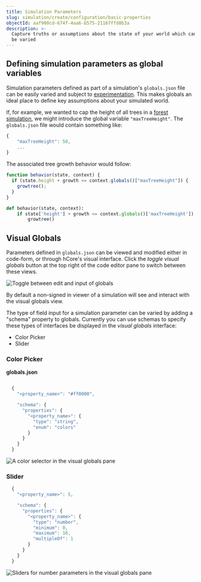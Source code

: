 ```yaml
---
title: Simulation Parameters
slug: simulation/create/configuration/basic-properties
objectId: aaf900cd-674f-4aa6-b575-21167ffd8b3a
description: >-
  Capture truths or assumptions about the state of your world which can easily
  be varied
---
```


## Defining simulation parameters as global variables

Simulation parameters defined as part of a simulation's `globals.json` file can be easily varied and subject to [experimentation](/docs/simulations/create/experiments/). This makes globals an ideal place to define key assumptions about your simulated world.

If, for example, we wanted to cap the height of all trees in a [forest simulation](https://simulation.hash.ai/@hash/forest), we might introduce the global variable `"maxTreeHeight"`. The `globals.json` file would contain something like:

```javascript
{
    "maxTreeHeight": 50,
    ...
}
```

The associated tree growth behavior would follow:

<Tabs>
<Tab title="JavaScript" >

```javascript
function behavior(state, context) {
  if (state.height + growth <= context.globals()["maxTreeHeight"]) {
    growtree();
  }
}
```

</Tab>

<Tab title="Python" >

```python
def behavior(state, context):
    if state['height'] + growth <= context.globals()['maxTreeHeight']):
        growtree()
```

</Tab>
</Tabs>

## Visual Globals

Parameters defined in `globals.json` can be viewed and modified either in code-form, or through hCore's visual interface. Click the _toggle visual globals_ button at the top right of the code editor pane to switch between these views.

![Toggle between edit and input of globals](https://cdn-us1.hash.ai/site/docs/kapture-2020-12-09-at-11.52.28.gif)

<Hint style="info">
  By default a non-signed in viewer of a simulation will see and interact with
  the visual globals view.
</Hint>

The type of field input for a simulation parameter can be varied by adding a "schema" property to globals. Currently you can use schemas to specify these types of interfaces be displayed in the _visual globals_ interface:

- Color Picker
- Slider

### Color Picker

**globals.json**

```javascript

  {
    "<property_name>": "#ff0000",

    "schema": {
      "properties": {
        "<property_name>": {
          "type": "string",
          "enum": "colors"
        }
      }
    }
  }
```

![A color selector in the visual globals pane](https://cdn-us1.hash.ai/site/docs/screen-shot-2020-12-09-at-12.06.10-pm.png)

### Slider

```javascript
  {
    "<property_name>": 5,

    "schema": {
      "properties": {
        "<property_name>": {
          "type": "number",
          "minimum": 0,
          "maximum": 10,
          "multipleOf": 1
        }
      }
    }
  }
```

![Sliders for number parameters in the visual globals pane](https://cdn-us1.hash.ai/site/docs/image%20%2832%29.png)
